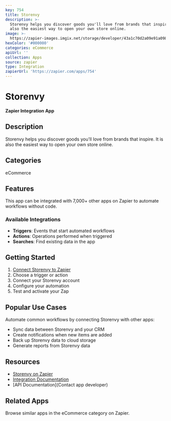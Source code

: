 ```yaml
---
key: 754
title: Storenvy
description: >-
  Storenvy helps you discover goods you'll love from brands that inspire. It is
  also the easiest way to open your own store online.
image: >-
  https://zapier-images.imgix.net/storage/developer/43a1c70d2a09e91a098557db83573162.png?auto=format%2Ccompress&ixlib=python-3.0.0&q=50
hexColor: '#000000'
categories: eCommerce
apiUrl: ''
collection: Apps
source: zapier
type: Integration
zapierUrl: 'https://zapier.com/apps/754'
---
```

# Storenvy

**Zapier Integration App**

## Description

Storenvy helps you discover goods you'll love from brands that inspire. It is also the easiest way to open your own store online.

## Categories

eCommerce

## Features

This app can be integrated with 7,000+ other apps on Zapier to automate workflows without code.

### Available Integrations

- **Triggers**: Events that start automated workflows
- **Actions**: Operations performed when triggered
- **Searches**: Find existing data in the app

## Getting Started

1. [Connect Storenvy to Zapier](https://zapier.com/apps/754)
2. Choose a trigger or action
3. Connect your Storenvy account
4. Configure your automation
5. Test and activate your Zap

## Popular Use Cases

Automate common workflows by connecting Storenvy with other apps:

- Sync data between Storenvy and your CRM
- Create notifications when new items are added
- Back up Storenvy data to cloud storage
- Generate reports from Storenvy data

## Resources

- [Storenvy on Zapier](https://zapier.com/apps/754)
- [Integration Documentation](https://zapier.com/apps/754/integrations)
- [API Documentation](Contact app developer)

## Related Apps

Browse similar apps in the eCommerce category on Zapier.
